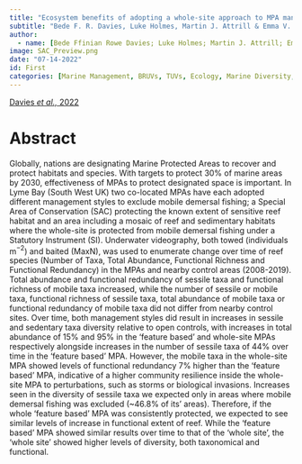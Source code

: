 ```yaml
---
title: "Ecosystem benefits of adopting a whole‐site approach to MPA management."
subtitle: "Bede F. R. Davies, Luke Holmes, Martin J. Attrill & Emma V. Sheehan"
author:
  - name: [Bede Ffinian Rowe Davies; Luke Holmes; Martin J. Attrill; Emma V. Sheehan]
image: SAC_Preview.png
date: "07-14-2022"
id: First
categories: [Marine Management, BRUVs, TUVs, Ecology, Marine Diversity, Functional Diversity, First Author]
---
```


[Davies *et al.,* 2022](https://onlinelibrary.wiley.com/doi/10.1111/fme.12581)

# Abstract

Globally, nations are designating Marine Protected Areas to recover and protect habitats and species. With targets to protect 30% of marine areas by 2030, effectiveness of MPAs to protect designated space is important. In Lyme Bay (South West UK) two co-located MPAs have each adopted different management styles to exclude mobile demersal fishing; a Special Area of Conservation (SAC) protecting the known extent of sensitive reef habitat and an area including a mosaic of reef and sedimentary habitats where the whole-site is protected from mobile demersal fishing under a Statutory Instrument (SI). Underwater videography, both towed (individuals m$^{-2}$) and baited (MaxN), was used to enumerate change over time of reef species (Number of Taxa, Total Abundance, Functional Richness and Functional Redundancy) in the MPAs and nearby control areas (2008-2019). Total abundance and functional redundancy of sessile taxa and functional richness of mobile taxa increased, while the number of sessile or mobile taxa, functional richness of sessile taxa, total abundance of mobile taxa or functional redundancy of mobile taxa did not differ from nearby control sites. Over time, both management styles did result in increases in sessile and sedentary taxa diversity relative to open controls, with increases in total abundance of 15% and 95% in the 'feature based' and whole-site MPAs respectively alongside increases in the number of sessile taxa of 44% over time in the 'feature based' MPA. However, the mobile taxa in the whole-site MPA showed levels of functional redundancy 7% higher than the 'feature based' MPA, indicative of a higher community resilience inside the whole-site MPA to perturbations, such as storms or biological invasions. Increases seen in the diversity of sessile taxa we expected only in areas where mobile demersal fishing was excluded (\~46.8% of its' areas). Therefore, if the whole 'feature based' MPA was consistently protected, we expected to see similar levels of increase in functional extent of reef. While the 'feature based' MPA showed similar results over time to that of the 'whole site', the 'whole site' showed higher levels of diversity, both taxonomical and functional.
